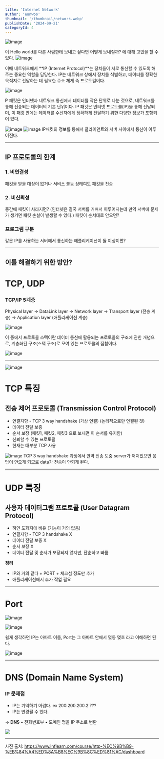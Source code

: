 ```yaml
---
title: 'Internet Network'
author: 'eunwoo'
thumbnail: '/thumbnail/network.webp'
publishDate: '2024-09-21'
categoryId: 4
---
```


![image](https://velog.velcdn.com/images/eunwoo1341/post/cfebce70-bdd3-42f0-81b3-ac9e953d916e/image.png)

이 Hello world를 다른 사람한테 보내고 싶다면 어떻게 보내질까? 에 대해 고민을 할 수 있다.
![image](https://velog.velcdn.com/images/eunwoo1341/post/d87967c2-c32f-4b5e-812b-f719ba87dd0d/image.png)

이때 네트워크에서 **IP (Internet Protocol)**는 장치들이 서로 통신할 수 있도록 해주는 중요한 역할을 담당한다.
IP는 네트워크 상에서 장치를 식별하고, 데이터를 정확한 목적지로 전달하는 데 필요한 주소 체계 즉 프로토컬이다.

![image](https://velog.velcdn.com/images/eunwoo1341/post/53aa40da-1ad9-4ccf-8135-3140898ad368/image.png)

P 패킷은 인터넷과 네트워크 통신에서 데이터를 작은 단위로 나눈 것으로, 네트워크를 통해 전송되는 데이터의 기본 단위이다. IP 패킷은 인터넷 프로토콜(IP)을 통해 전달되며, 이 패킷 안에는 데이터를 수신자에게 정확하게 전달하기 위한 다양한 정보가 포함되어 있다.

![image](https://velog.velcdn.com/images/eunwoo1341/post/d5f1254a-6c86-40e0-b124-76a77f4547e3/image.png)
![image](https://velog.velcdn.com/images/eunwoo1341/post/110d6768-604e-4c15-9db2-65463ed34f49/image.png)
IP패킷의 정보를 통해서 클라이언트와 서버 사이에서 통신이 이루어진다.

---

## IP 프로토콜의 한계

### 1. 비연결성

패킷을 받을 대상이 없거나 서비스 불능 상태여도 패킷을 전송

### 2. 비신뢰성

중간에 패킷이 사라지면? (인터넷은 결국 서버를 거쳐서 이루어지는데 만약 서버에 문제가 생기면 패킷 손실이 발생할 수 있다.)
패킷이 순서대로 안오면?

### 프로그램 구분

같은 IP를 사용하는 서버에서 통신하는 애플리케이션이 둘 이상이면?

---

## 이를 해결하기 위한 방안?

# TCP, UDP

### TCP/IP 5계층

Physical layer -> DataLink layer -> Network layer -> Transport layer (전송 계층) -> Application layer (애플리케이션 계층)

![image](https://velog.velcdn.com/images/eunwoo1341/post/ec9b312f-36a4-4105-90d8-f967fdc79805/image.png)

이 중에서 프로토콜 스택이란 데이터 통신에 활용되는 프로토콜의 구조에 관한 개념으로, 계층화된 구조(스택 구조)로 모여 있는 프로토콜의 집합이다.

![image](https://velog.velcdn.com/images/eunwoo1341/post/31ad0943-e511-463c-a1a1-67dea213599b/image.png)

---

![image](https://velog.velcdn.com/images/eunwoo1341/post/9e552d6c-7442-4c5b-8ee2-58b4340bf8e6/image.png)

# TCP 특징

## 전송 제어 프로토콜 (Transmission Control Protocol)

- 연결지향 - TCP 3 way handshake (가상 연결) (논리적으로만 연결된 것)
- 데이터 전달 보증
- 순서 보장 (패킷1, 패킷2, 패킷3 으로 보내면 이 순서를 유지함)
- 신뢰할 수 있는 프로토콜
- 현재는 대부분 TCP 사용

![image](https://velog.velcdn.com/images/eunwoo1341/post/3539b2ec-8799-4413-8c67-b3a445889d8d/image.png)
TCP 3 way handshake 과정에서 만약 전송 도중 server가 꺼져있으면 응답이 안오게 되므로 data가 전송이 안되게 된다.

---

# UDP 특징

## 사용자 데이터그램 프로토콜 (User Datagram Protocol)

- 하얀 도화지에 비유 (기능이 거의 없음)
- 연결지향 - TCP 3 handshake X
- 데이터 전달 보증 X
- 순서 보장 X
- 데이터 전달 및 순서가 보장되지 않지만, 단순하고 빠름

**정리**

- IP와 거의 같다 + PORT + 체크섬 정도만 추가
- 애플리케이션에서 추가 작업 필요

---

# Port

![image](https://velog.velcdn.com/images/eunwoo1341/post/eadb903c-2e48-418f-ab10-162c09bbadb6/image.png)

![image](https://velog.velcdn.com/images/eunwoo1341/post/362607da-a2c9-450f-b52e-1e3d95886b78/image.png)

쉽게 생각하면 IP는 아파트 이름, Port는 그 아파트 안에서 몇동 몇호 라고 이해하면 된다.

![image](https://velog.velcdn.com/images/eunwoo1341/post/7f35334f-8839-4fde-8cf0-46b90d9d05ce/image.png)

---

# DNS (Domain Name System)

### IP 문제점

- IP는 기억하기 어렵다. ex 200.200.200.2 ???
- IP는 변경될 수 있다.

-> **DNS**
• 전화번호부
• 도메인 명을 IP 주소로 변환

![](https://velog.velcdn.com/images/eunwoo1341/post/7872308a-b426-4062-883d-7067d9644f38/image.png)

---

사진 출처: https://www.inflearn.com/course/http-%EC%9B%B9-%EB%84%A4%ED%8A%B8%EC%9B%8C%ED%81%AC/dashboard
